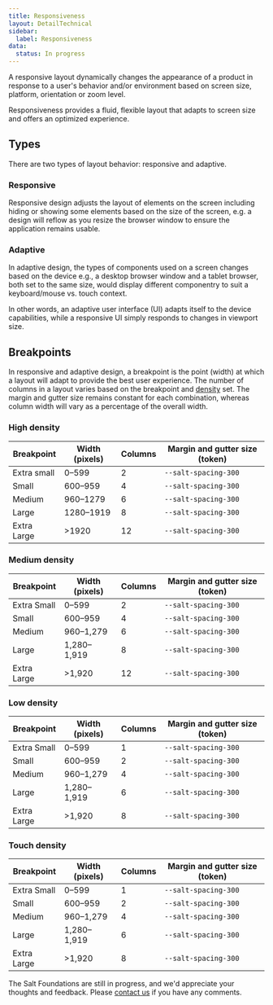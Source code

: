 ```yaml
---
title: Responsiveness
layout: DetailTechnical
sidebar:
  label: Responsiveness
data:
  status: In progress
---
```


A responsive layout dynamically changes the appearance of a product in response to a user's behavior and/or environment based on screen size, platform, orientation or zoom level.

Responsiveness provides a fluid, flexible layout that adapts to screen size and offers an optimized experience.

## Types

There are two types of layout behavior: responsive and adaptive.

### Responsive

Responsive design adjusts the layout of elements on the screen including hiding or showing some elements based on the size of the screen, e.g. a design will reflow as you resize the browser window to ensure the application remains usable.

### Adaptive

In adaptive design, the types of components used on a screen changes based on the device e.g., a desktop browser window and a tablet browser, both set to the same size, would display different componentry to suit a keyboard/mouse vs. touch context.

In other words, an adaptive user interface (UI) adapts itself to the device capabilities, while a responsive UI simply responds to changes in viewport size.

## Breakpoints

In responsive and adaptive design, a breakpoint is the point (width) at which a layout will adapt to provide the best user experience. The number of columns in a layout varies based on the breakpoint and [density](density) set. The margin and gutter size remains constant for each combination, whereas column width will vary as a percentage of the overall width.

### High density

| Breakpoint  | Width (pixels) | Columns | Margin and gutter size (token) |
| ----------- | -------------- | ------- | ------------------------------ |
| Extra small | 0–599        | 2       | `--salt-spacing-300`           |
| Small       | 600–959      | 4       | `--salt-spacing-300`           |
| Medium      | 960–1279     | 6       | `--salt-spacing-300`           |
| Large       | 1280–1919      | 8       | `--salt-spacing-300`           |
| Extra Large | >1920          | 12      | `--salt-spacing-300`           |

### Medium density

| Breakpoint  | Width (pixels) | Columns | Margin and gutter size (token) |
| ----------- | -------------- | ------- | ------------------------------ |
| Extra Small | 0–599        | 2       | `--salt-spacing-300`           |
| Small       | 600–959      | 4       | `--salt-spacing-300`           |
| Medium      | 960–1,279     | 6       | `--salt-spacing-300`           |
| Large       | 1,280–1,919      | 8       | `--salt-spacing-300`           |
| Extra Large | >1,920          | 12      | `--salt-spacing-300`           |

### Low density

| Breakpoint  | Width (pixels) | Columns | Margin and gutter size (token) |
| ----------- | -------------- | ------- | ------------------------------ |
| Extra Small | 0–599        | 1       | `--salt-spacing-300`           |
| Small       | 600–959      | 2       | `--salt-spacing-300`           |
| Medium      | 960–1,279     | 4       | `--salt-spacing-300`           |
| Large       | 1,280–1,919      | 6       | `--salt-spacing-300`           |
| Extra Large | >1,920          | 8       | `--salt-spacing-300`           |

### Touch density

| Breakpoint  | Width (pixels) | Columns | Margin and gutter size (token) |
| ----------- | -------------- | ------- | ------------------------------ |
| Extra Small | 0–599        | 1       | `--salt-spacing-300`           |
| Small       | 600–959      | 2       | `--salt-spacing-300`           |
| Medium      | 960–1,279     | 4       | `--salt-spacing-300`           |
| Large       | 1,280–1,919      | 6       | `--salt-spacing-300`           |
| Extra Large | >1,920          | 8       | `--salt-spacing-300`           |

<Callout title="Have some feedback?">

The Salt Foundations are still in progress, and we'd appreciate your thoughts and feedback. Please [contact us](../support-and-contributions/index) if you have any comments.

</Callout>
